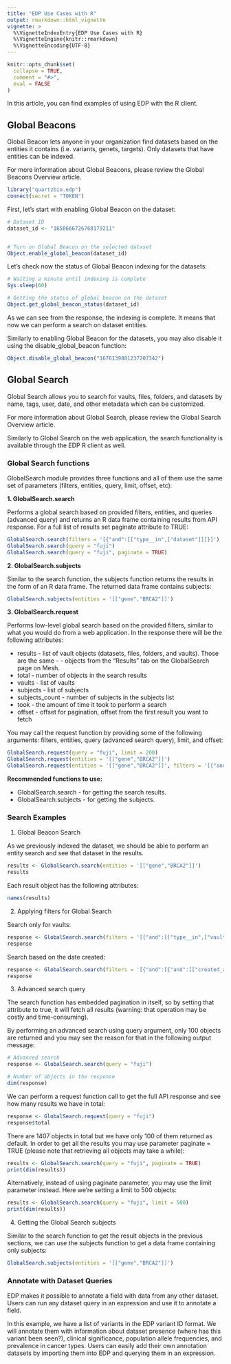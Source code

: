 ```yaml
---
title: "EDP Use Cases with R"
output: rmarkdown::html_vignette
vignette: >
  %\VignetteIndexEntry{EDP Use Cases with R}
  %\VignetteEngine{knitr::rmarkdown}
  %\VignetteEncoding{UTF-8}
---
```


```r
knitr::opts_chunk$set(
  collapse = TRUE,
  comment = "#>",
  eval = FALSE
)
```

In this article, you can find examples of using EDP with the R client.

## Global Beacons

Global Beacon lets anyone in your organization find datasets based on the entities it contains (i.e. variants, genets, targets). Only datasets that have entities can be indexed.

For more information about Global Beacons, please review the Global Beacons Overview article.

```r
library("quartzbio.edp")
connect(secret = "TOKEN")
```

First, let's start with enabling Global Beacon on the dataset:

```r
# Dataset ID
dataset_id <- "1658666726768179211"


# Turn on Global Beacon on the selected dataset
Object.enable_global_beacon(dataset_id)
```

Let's check now the status of Global Beacon indexing for the datasets:

```r
# Waiting a minute until indexing is complete
Sys.sleep(60)

# Getting the status of global beacon on the dataset
Object.get_global_beacon_status(dataset_id)
```

As we can see from the response, the indexing is complete. It means that now we can perform a search on dataset entities.

Similarly to enabling Global Beacon for the datasets, you may also disable it using the disable_global_beacon function:

```r
Object.disable_global_beacon("1676139881237207342")
```

## Global Search

Global Search allows you to search for vaults, files, folders, and datasets by name, tags, user, date, and other metadata which can be customized.

For more information about Global Search, please review the Global Search Overview article.

Similarly to Global Search on the web application, the search functionality is available through the EDP R client as well.

### Global Search functions

GlobalSearch module provides three functions and all of them use the same set of parameters (filters, entities, query, limit, offset, etc):

**1. GlobalSearch.search**

Performs a global search based on provided filters, entities, and queries (advanced query) and returns an R data frame containing results from API response. For a full list of results set paginate attribute to TRUE:

```r
GlobalSearch.search(filters = '[{"and":[["type__in",["dataset"]]]}]')
GlobalSearch.search(query = "fuji")
GlobalSearch.search(query = "fuji", paginate = TRUE)
```

**2. GlobalSearch.subjects**

Similar to the search function, the subjects function returns the results in the form of an R data frame. The returned data frame contains subjects:

```r
GlobalSearch.subjects(entities = '[["gene","BRCA2"]]')
```

**3. GlobalSearch.request**

Performs low-level global search based on the provided filters, similar to what you would do from a web application. In the response there will be the following attributes:

-   results - list of vault objects (datasets, files, folders, and vaults). Those are the same - - objects from the "Results" tab on the GlobalSearch page on Mesh.
-   total - number of objects in the search results
-   vaults - list of vaults
-   subjects - list of subjects
-   subjects_count - number of subjects in the subjects list
-   took - the amount of time it took to perform a search
-   offset - offset for pagination, offset from the first result you want to fetch

You may call the request function by providing some of the following arguments: filters, entities, query (advanced search query), limit, and offset:

```r
GlobalSearch.request(query = "fuji", limit = 200)
GlobalSearch.request(entities = '[["gene","BRCA2"]]')
GlobalSearch.request(entities = '[["gene","BRCA2"]]', filters = '[{"and":[{"and":[["created_at__range",["2021-11-28","2021-12-28"]]]},["type__in",["dataset"]]]}]')
```

**Recommended functions to use:**

-   GlobalSearch.search - for getting the search results.
-   GlobalSearch.subjects - for getting the subjects.

### Search Examples

1.  Global Beacon Search

As we previously indexed the dataset, we should be able to perform an entity search and see that dataset in the results.

```r
results <- GlobalSearch.search(entities = '[["gene","BRCA2"]]')
results
```

Each result object has the following attributes:

```r
names(results)
```

2.  Applying filters for Global Search

Search only for vaults:

```r
response <- GlobalSearch.search(filters = '[{"and":[["type__in",["vault"]]]}]')
response
```

Search based on the date created:

```r
response <- GlobalSearch.search(filters = '[{"and":[{"and":[["created_at__range",["2021-11-21","2021-12-28"]]]}]}]')
response
```

3.  Advanced search query

The search function has embedded pagination in itself, so by setting that attribute to true, it will fetch all results (warning: that operation may be costly and time-consuming).

By performing an advanced search using query argument, only 100 objects are returned and you may see the reason for that in the following output message:

```r
# Advanced search
response <- GlobalSearch.search(query = "fuji")

# Number of objects in the response
dim(response)
```

We can perform a request function call to get the full API response and see how many results we have in total:

```r
response <- GlobalSearch.request(query = "fuji")
response$total
```

There are 1407 objects in total but we have only 100 of them returned as default. In order to get all the results you may use parameter paginate = TRUE (please note that retrieving all objects may take a while):

```r
results <- GlobalSearch.search(query = "fuji", paginate = TRUE)
print(dim(results))
```

Alternatively, instead of using paginate parameter, you may use the limit parameter instead. Here we're setting a limit to 500 objects:

```r
results <- GlobalSearch.search(query = "fuji", limit = 500)
print(dim(results))
```

4.  Getting the Global Search subjects

Similar to the search function to get the result objects in the previous sections, we can use the subjects function to get a data frame containing only subjects:

```r
GlobalSearch.subjects(entities = '[["gene","BRCA2"]]')
```

### Annotate with Dataset Queries

EDP makes it possible to annotate a field with data from any other dataset. Users can run any dataset query in an expression and use it to annotate a field.

In this example, we have a list of variants in the EDP variant ID format. We will annotate them with information about dataset presence (where has this variant been seen?), clinical significance, population allele frequencies, and prevalence in cancer types. Users can easily add their own annotation datasets by importing them into EDP and querying them in an expression.
